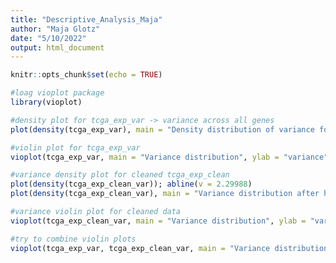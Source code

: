 ```yaml
---
title: "Descriptive_Analysis_Maja"
author: "Maja Glotz"
date: "5/10/2022"
output: html_document
---
```


```r
knitr::opts_chunk$set(echo = TRUE)
```

```r
#loag vioplot package
library(vioplot)
```


```r
#density plot for tcga_exp_var -> variance across all genes
plot(density(tcga_exp_var), main = "Density distribution of variance for all genes", xlab = "variance", ylab = "density"); abline(v= quantile(tcga_exp_var,0.5), col = "blue"); text(13, 0.2, "p50-quantile", col = "blue")

```


```r
#violin plot for tcga_exp_var
vioplot(tcga_exp_var, main = "Variance distribution", ylab = "variance"); abline(h = quantile(tcga_exp_var,0.5), col = "blue", lty = "dashed" ); text(1.42,17, "p50-quantile", col = "blue")
```

```r
#variance density plot for cleaned tcga_exp_clean
plot(density(tcga_exp_clean_var)); abline(v = 2.29988)
plot(density(tcga_exp_clean_var), main = "Variance distribution after high variance filtering", xlab = "variance", ylab = "density")
```

```r
#variance violin plot for cleaned data
vioplot(tcga_exp_clean_var, main = "Variance distribution", ylab = "variance"); abline(h = quantile(tcga_exp_var,0.5), col = "blue", lty = "dashed" ); text(1.42,17, "threshold", col = "blue")
```


```r
#try to combine violin plots
vioplot(tcga_exp_var, tcga_exp_clean_var, main = "Variance distribution", names = c("tcga_exp","tcga_exp_clean"), ylab = "variance"); abline(h = quantile(tcga_exp_var,0.5), col = "blue", lty = "dashed" ); text(1.5,68, "p50-quantile = threshold", col = "blue")
```



